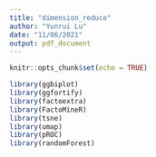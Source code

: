 ```yaml
---
title: "dimension_reduce"
author: "Yunrui Lu"
date: "11/06/2021"
output: pdf_document
---
```


```r
knitr::opts_chunk$set(echo = TRUE)
```

```r
library(ggbiplot)
library(ggfortify)
library(factoextra)
library(FactoMineR)
library(tsne)
library(umap)
library(pROC)
library(randomForest)
```

\section{PCA}

```r

```

\section{TSNE}

```r

```

\section{UMAP}

```r

```

\section{RANDOM_FOREST}

\subsection{PCA}

```r

```

\subsection{TSNE}

```r

```

\subsection{UMAP}

```r

```


